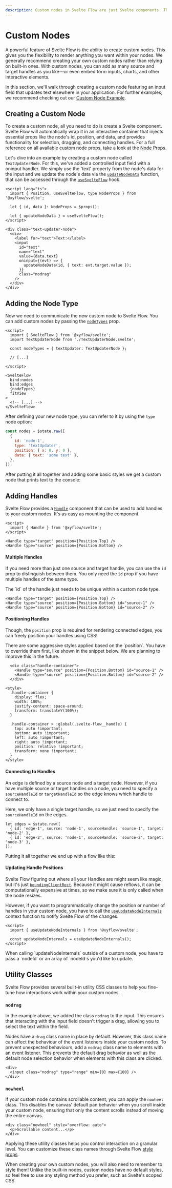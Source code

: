 ```yaml
---
description: Custom nodes in Svelte Flow are just Svelte components. This guide shows you how to implement your own nodes complete with target/source handles.
---
```



# Custom Nodes

A powerful feature of Svelte Flow is the ability to create custom nodes. This gives you the flexibility to render anything you want within your nodes. We generally recommend creating your own custom nodes rather than relying on built-in ones. With custom nodes, you can add as many source and target handles as you like—or even embed form inputs, charts, and other interactive elements.

In this section, we'll walk through creating a custom node featuring an input field that updates text elsewhere in your application. For further examples, we recommend checking out our [Custom Node Example](/examples/nodes/custom-node).

## Creating a Custom Node

To create a custom node, all you need to do is create a Svelte component. Svelte Flow will automatically wrap it in an interactive container that injects essential props like the node's id, position, and data, and provides functionality for selection, dragging, and connecting handles. For a full reference on all available custom node props, take a look at the [Node Props](/api-reference/types/node-props).

Let's dive into an example by creating a custom node called `TextUpdaterNode`. For this, we've added a controlled input field with a oninput handler. We simply use the 'text' property from the node's data for the input and we update the node's data via the [`updateNodeData`](/api-reference/hooks/use-svelte-flow#update-node-data) function, that can be accessed through the [`useSvelteFlow`](/api-reference/hooks/use-svelte-flow) hook.

```svelte filename="TextUpdaterNode.svelte"
<script lang="ts">
  import { Position, useSvelteFlow, type NodeProps } from '@xyflow/svelte';

  let { id, data }: NodeProps = $props();

  let { updateNodeData } = useSvelteFlow();
</script>

<div class="text-updater-node">
  <div>
    <label for="text">Text:</label>
    <input
      id="text"
      name="text"
      value={data.text}
      oninput={(evt) => {
        updateNodeData(id, { text: evt.target.value });
      }}
      class="nodrag"
    />
  </div>
</div>
```

## Adding the Node Type

Now we need to communicate the new custom node to Svelte Flow. You can add custom nodes by passing the [`nodeTypes`](/api-reference/svelte-flow#node-types) prop.

```svelte filename="App.svelte"
<script>
  import { SvelteFlow } from '@xyflow/svelte';
  import TextUpdaterNode from './TextUpdaterNode.svelte';

  const nodeTypes = { textUpdater: TextUpdaterNode };

  // [...]

</script>

<SvelteFlow
  bind:nodes
  bind:edges
  {nodeTypes}
  fitView
>
  <!-- [...] -->
</SvelteFlow>
```

After defining your new node type, you can refer to it by using the `type` node option:

```js
const nodes = $state.raw([
  {
    id: 'node-1',
    type: 'textUpdater',
    position: { x: 0, y: 0 },
    data: { text: 'some text' },
  },
]);
```

After putting it all together and adding some basic styles we get a custom node that prints text to the console:

<RemoteCodeViewer route="guides/custom-nodes" framework="svelte" />

## Adding Handles

Svelte Flow provides a [`Handle`](/api-reference/components/handle) component that can be used to add handles to your custom nodes. It's as easy as mounting the component.

```svelte filename="CustomNode.svelte" highlight="Handle"
<script>
  import { Handle } from '@xyflow/svelte';
</script>

<Handle type="target" position={Position.Top} />
<Handle type="source" position={Position.Bottom} />
```

#### Multiple Handles

If you need more than just one source and target handle, you can use the `id` prop to distinguish between them. You only need the `id` prop if you have multiple handles of the same type.

<Callout type="info">
  The `id` of the handle just needs to be unique within a custom node type.
</Callout>

```svelte filename="CustomNode.svelte"
<Handle type="target" position={Position.Top} />
<Handle type="source" position={Position.Bottom} id="source-1" />
<Handle type="source" position={Position.Bottom} id="source-2" />
```

#### Positioning Handles

Though, the `position` prop is required for rendering connected edges, you can freely position your handles using CSS!

<Callout type="warning">
  There are some aggressive styles applied based on the `position`. You have to override
  them first, like shown in the snippet below. We are planning to improve this in the
  future.
</Callout>

```svelte filename="CustomNode.svelte"
  <div class="handle-container">
    <Handle type="source" position={Position.Bottom} id="source-1" />
    <Handle type="source" position={Position.Bottom} id="source-2" />
  </div>

<style>
  .handle-container {
    display: flex;
    width: 100%;
    justify-content: space-around;
    transform: translateY(100%);
  }

  .handle-container > :global(.svelte-flow__handle) {
    top: auto !important;
    bottom: auto !important;
    left: auto !important;
    right: auto !important;
    position: relative !important;
    transform: none !important;
  }
</style>
```

#### Connecting to Handles

An edge is defined by a source node and a target node. However, if you have multiple source or target handles on a node, you need to specify a `sourceHandleId` or `targetHandleId` so the edge knows which handle to connect to.

Here, we only have a single target handle, so we just need to specify the `sourceHandleId` on the edges.

```svelte filename="App.svelte"
let edges = $state.raw([
  { id: 'edge-1', source: 'node-1', sourceHandle: 'source-1', target: 'node-2' },
  { id: 'edge-2', source: 'node-1', sourceHandle: 'source-2', target: 'node-3' },
]);
```

Putting it all together we end up with a flow like this:

<RemoteCodeViewer
  route="guides/custom-nodes-multiple-handles"
  framework="svelte"
  orientation="vertical"
/>

#### Updating Handle Positions

Svelte Flow figuring out where all your Handles are might seem like magic, but it's just [`boundingClientRect`](https://developer.mozilla.org/en-US/docs/Web/API/Element/getBoundingClientRect). Because it might cause reflows, it can be computationally expensive at times, so we make sure it is only called when the node resizes.

However, if you want to programmatically change the position or number of handles in your custom node, you have to call the [`useUpdateNodeInternals`](/api-reference/hooks/use-update-node-internals) context function to notify Svelte Flow of the changes.

```svelte filename="CustomNode.svelte"
<script>
  import { useUpdateNodeInternals } from '@xyflow/svelte';

  const updateNodeInternals = useUpdateNodeInternals();
</script>
```

<Callout type="info">
  When calling `updateNodeInternals` outside of a custom node, you have to pass a `nodeId`
  or an array of `nodeId`s you'd like to update.
</Callout>

## Utility Classes

Svelte Flow provides several built-in utility CSS classes to help you fine-tune how interactions work within your custom nodes.

### `nodrag`

In the example above, we added the class `nodrag` to the input. This ensures that interacting with the input field doesn't trigger a drag, allowing you to select the text within the field.

Nodes have a `drag` class name in place by default. However, this class name can affect the behaviour of the event listeners inside your custom nodes. To prevent unexpected behaviours, add a `nodrag` class name to elements with an event listener. This prevents the default drag behavior as well as the default node selection behavior when elements with this class are clicked.

```svelte filename="CustomNode.svelte" highlight="nodrag"
<div>
  <input class="nodrag" type="range" min={0} max={100} />
</div>
```

### `nowheel`

If your custom node contains scrollable content, you can apply the `nowheel` class. This disables the canvas' default pan behavior when you scroll inside your custom node, ensuring that only the content scrolls instead of moving the entire canvas.

```svelte filename="CustomNode.svelte" highlight="nowheel"
<div class="nowheel" style="overflow: auto">
  <p>Scrollable content...</p>
</div>
```

Applying these utility classes helps you control interaction on a granular level. You can customize these class names through Svelte Flow [style props](/api-reference/svelte-flow/#style-props).

<Callout type="info">
  When creating your own custom nodes, you will also need to remember to style them!
  Unlike the built-in nodes, custom nodes have no default styles, so feel free to use any
  styling method you prefer, such as Svelte's scoped CSS.
</Callout>
